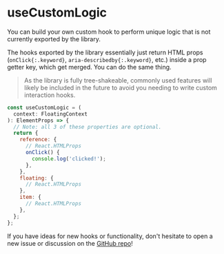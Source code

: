 # useCustomLogic

You can build your own custom hook to perform unique logic that
is not currently exported by the library.

The hooks exported by the library essentially just return HTML
props (`onClick{:.keyword}`, `aria-describedby{:.keyword}`, etc.)
inside a prop getter key, which get merged. You can do the same
thing.

> As the library is fully tree-shakeable, commonly used features
> will likely be included in the future to avoid you needing to
> write custom interaction hooks.

```js
const useCustomLogic = (
  context: FloatingContext
): ElementProps => {
  // Note: all 3 of these properties are optional.
  return {
    reference: {
      // React.HTMLProps
      onClick() {
        console.log('clicked!');
      },
    },
    floating: {
      // React.HTMLProps
    },
    item: {
      // React.HTMLProps
    },
  };
};
```

If you have ideas for new hooks or functionality, don't hesitate
to open a new issue or discussion on the
[GitHub repo](https://github.com/floating-ui/floating-ui)!
